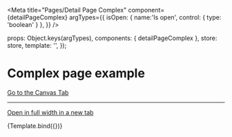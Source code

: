 

<Meta
  title="Pages/Detail Page Complex"
  component={detailPageComplex}
  argTypes={{
    isOpen: { name:'Is open', control: { type: 'boolean' } },
  }}
/>

  props: Object.keys(argTypes),
  components: { detailPageComplex },
  store: store,
  template: '<detailPageComplex />',
});

# Complex page example

<a href="?path=/story/pages-detail-page-complex--example">Go to the Canvas Tab</a>

---

<a href="?id=pages-detail-page-complex--example" target="_blank">Open in full width in a new tab</a>

<Canvas>
  <Story
    name="Example"
    args={{
      isOpen: false,
    }}
  >
    {Template.bind({})}
  </Story>
</Canvas>


